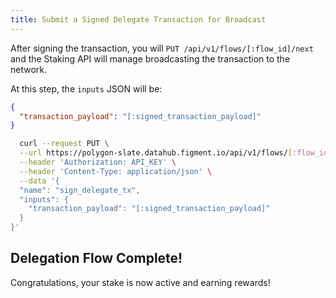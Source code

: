 ```yaml
---
title: Submit a Signed Delegate Transaction for Broadcast
---
```


After signing the transaction, you will `PUT /api/v1/flows/[:flow_id]/next` and the Staking API will manage broadcasting the transaction to the network.

At this step, the `inputs` JSON will be:

```json
{
  "transaction_payload": "[:signed_transaction_payload]"
}
```

```bash title="Example cURL request"
  curl --request PUT \
  --url https://polygon-slate.datahub.figment.io/api/v1/flows/[:flow_id]/next \
  --header 'Authorization: API_KEY' \
  --header 'Content-Type: application/json' \
  --data '{
  "name": "sign_delegate_tx",
  "inputs": {
    "transaction_payload": "[:signed_transaction_payload]"
  }
}'
```

## Delegation Flow Complete!

Congratulations, your stake is now active and earning rewards!
